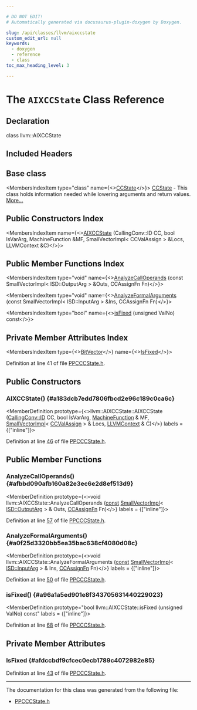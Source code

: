 ```yaml
---

# DO NOT EDIT!
# Automatically generated via docusaurus-plugin-doxygen by Doxygen.

slug: /api/classes/llvm/aixccstate
custom_edit_url: null
keywords:
  - doxygen
  - reference
  - class
toc_max_heading_level: 3

---
```





# The `AIXCCState` Class Reference

<DoxygenPage pluginConfig={pluginConfig}>



## Declaration

<CodeBlock>class llvm::AIXCCState</CodeBlock>

## Included Headers

<IncludesList>
<IncludesListItem
  filePath="Target/PowerPC/PPCCCState.h"
  permalink="/docs/api/files/lib/lib/target/lib/target/powerpc/ppcccstate-h"
  isLocal="true" />
</IncludesList>

## Base class

<MembersIndex>

<MembersIndexItem
  type="class"
  name={<><a href="/docs/api/classes/llvm/ccstate">CCState</a></>}>
<a href="/docs/api/classes/llvm/ccstate">CCState</a> - This class holds information needed while lowering arguments and return values. <a href="/docs/api/classes/llvm/ccstate/#details">More...</a>
</MembersIndexItem>

</MembersIndex>

## Public Constructors Index

<MembersIndex>

<MembersIndexItem
  name={<><a href="#a183dcb7edd7806fbcd2e96c189c0ca6c">AIXCCState</a> (CallingConv::ID CC, bool IsVarArg, MachineFunction &amp;MF, SmallVectorImpl&lt; CCValAssign &gt; &amp;Locs, LLVMContext &amp;C)</>}>
</MembersIndexItem>

</MembersIndex>

## Public Member Functions Index

<MembersIndex>

<MembersIndexItem
  type="void"
  name={<><a href="#afbbd090afb160a82e3ec6e2d8ef513d9">AnalyzeCallOperands</a> (const SmallVectorImpl&lt; ISD::OutputArg &gt; &amp;Outs, CCAssignFn Fn)</>}>
</MembersIndexItem>

<MembersIndexItem
  type="void"
  name={<><a href="#a0f25d3320bb5ea35bac638cf4080d08c">AnalyzeFormalArguments</a> (const SmallVectorImpl&lt; ISD::InputArg &gt; &amp;Ins, CCAssignFn Fn)</>}>
</MembersIndexItem>

<MembersIndexItem
  type="bool"
  name={<><a href="#a96a1a5ed901e8f343705631440229023">isFixed</a> (unsigned ValNo) const</>}>
</MembersIndexItem>

</MembersIndex>

## Private Member Attributes Index

<MembersIndex>

<MembersIndexItem
  type={<><a href="/docs/api/classes/llvm/bitvector">BitVector</a></>}
  name={<><a href="#afdccbdf9cfcec0ecb1789c4072982e85">IsFixed</a></>}>
</MembersIndexItem>

</MembersIndex>


Definition at line 41 of file <a href="/docs/api/files/lib/lib/target/lib/target/powerpc/ppcccstate-h">PPCCCState.h</a>.

<SectionDefinition>

## Public Constructors

### AIXCCState() {#a183dcb7edd7806fbcd2e96c189c0ca6c}

<MemberDefinition
  prototype={<>llvm::AIXCCState::AIXCCState (<a href="/docs/api/namespaces/llvm/callingconv/#abdf8cf606905c10634e831390981b0ed">CallingConv::ID</a> CC, bool IsVarArg, <a href="/docs/api/classes/llvm/machinefunction">MachineFunction</a> &amp; MF, <a href="/docs/api/classes/llvm/smallvectorimpl">SmallVectorImpl</a>&lt; <a href="/docs/api/classes/llvm/ccvalassign">CCValAssign</a> &gt; &amp; Locs, <a href="/docs/api/classes/llvm/llvmcontext">LLVMContext</a> &amp; C)</>}
  labels = {["inline"]}>

Definition at line <a href="/docs/api/files/lib/lib/target/lib/target/powerpc/ppcccstate-h/#l00046">46</a> of file <a href="/docs/api/files/lib/lib/target/lib/target/powerpc/ppcccstate-h">PPCCCState.h</a>.
</MemberDefinition>

</SectionDefinition>

<SectionDefinition>

## Public Member Functions

### AnalyzeCallOperands() {#afbbd090afb160a82e3ec6e2d8ef513d9}

<MemberDefinition
  prototype={<>void llvm::AIXCCState::AnalyzeCallOperands (<a href="/docs/api/files/lib/lib/target/lib/target/aarch64/aarch64promoteconstant-cpp/#a90f8350fecae261c25be85d38b451bff">const</a> <a href="/docs/api/classes/llvm/smallvectorimpl">SmallVectorImpl</a>&lt; <a href="/docs/api/structs/llvm/isd/outputarg">ISD::OutputArg</a> &gt; &amp; Outs, <a href="/docs/api/namespaces/llvm/#aa555cd3eb8141809d16bcfc45ccc3715">CCAssignFn</a> Fn)</>}
  labels = {["inline"]}>

Definition at line <a href="/docs/api/files/lib/lib/target/lib/target/powerpc/ppcccstate-h/#l00057">57</a> of file <a href="/docs/api/files/lib/lib/target/lib/target/powerpc/ppcccstate-h">PPCCCState.h</a>.
</MemberDefinition>

### AnalyzeFormalArguments() {#a0f25d3320bb5ea35bac638cf4080d08c}

<MemberDefinition
  prototype={<>void llvm::AIXCCState::AnalyzeFormalArguments (<a href="/docs/api/files/lib/lib/target/lib/target/aarch64/aarch64promoteconstant-cpp/#a90f8350fecae261c25be85d38b451bff">const</a> <a href="/docs/api/classes/llvm/smallvectorimpl">SmallVectorImpl</a>&lt; <a href="/docs/api/structs/llvm/isd/inputarg">ISD::InputArg</a> &gt; &amp; Ins, <a href="/docs/api/namespaces/llvm/#aa555cd3eb8141809d16bcfc45ccc3715">CCAssignFn</a> Fn)</>}
  labels = {["inline"]}>

Definition at line <a href="/docs/api/files/lib/lib/target/lib/target/powerpc/ppcccstate-h/#l00050">50</a> of file <a href="/docs/api/files/lib/lib/target/lib/target/powerpc/ppcccstate-h">PPCCCState.h</a>.
</MemberDefinition>

### isFixed() {#a96a1a5ed901e8f343705631440229023}

<MemberDefinition
  prototype="bool llvm::AIXCCState::isFixed (unsigned ValNo) const"
  labels = {["inline"]}>

Definition at line <a href="/docs/api/files/lib/lib/target/lib/target/powerpc/ppcccstate-h/#l00068">68</a> of file <a href="/docs/api/files/lib/lib/target/lib/target/powerpc/ppcccstate-h">PPCCCState.h</a>.
</MemberDefinition>

</SectionDefinition>

<SectionDefinition>

## Private Member Attributes

### IsFixed {#afdccbdf9cfcec0ecb1789c4072982e85}

<MemberDefinition
  prototype="BitVector llvm::AIXCCState::IsFixed">

Definition at line <a href="/docs/api/files/lib/lib/target/lib/target/powerpc/ppcccstate-h/#l00043">43</a> of file <a href="/docs/api/files/lib/lib/target/lib/target/powerpc/ppcccstate-h">PPCCCState.h</a>.
</MemberDefinition>

</SectionDefinition>

<hr/>

The documentation for this class was generated from the following file:

<ul>
<li><a href="/docs/api/files/lib/lib/target/lib/target/powerpc/ppcccstate-h">PPCCCState.h</a></li>
</ul>

</DoxygenPage>
